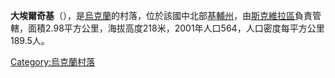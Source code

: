 {{coord|49|47|54|N|29|37|54|E|scale:30000|display=title}}

'''大埃爾奇基'''（{{lang-uk|Великі Єрчики}}），是[[烏克蘭|烏克蘭]]的村落，位於該國中北部[[基輔州|基輔州]]，由[[斯克維拉區|斯克維拉區]]負責管轄，面積2.98平方公里，海拔高度218米，2001年人口564，人口密度每平方公里189.5人。

{{Ukraine-geo-stub}}
[[Category:烏克蘭村落|Category:烏克蘭村落]]